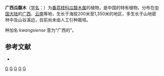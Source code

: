 {{Speciesbox
| genus = Fissistigma
| species = kwangsiense
| authority = [[蒋英_(植物学家)|Tsiang]] et P. T. Li, 1965
}}

'''广西瓜馥木'''（[[学名|学名]]：{{lang|la|''Fissistigma kwangsiense''}}）为[[番荔枝科|番荔枝科]][[瓜馥木属|瓜馥木属]]的植物，是中国的特有植物。分布在[[中国大陆|中国大陆]]的[[广西|广西]]、[[云南|云南]]等地，生长于海拔200米至1,350米的地区，多生长于山地密林中及山谷溪边，目前尚未由人工引种栽培。

种加名 ''kwangsiense'' 意为“广西的”。

== 参考文献 ==
<div class="references-small">
* {{cite web| url =http://www.bioinfo.cn/db05/KmzwSpecies.php?action=view&id=225| title =广西瓜馥木| work =《中国高等植物数据库全库》| publisher =中国科学院微生物研究所| author =昆明植物研究所| accessdate =2009-02-21| deadurl =yes| archiveurl =https://web.archive.org/web/20160305042726/http://www.bioinfo.cn/db05/KmzwSpecies.php?action=view&id=225| archivedate =2016-03-05}}
</div>
{{Taxonbar|from=Q11062472}}

[[Category:瓜馥木属|G]]
[[Category:1965年描述的植物|G]]
[[Category:中国特有植物|G]]
[[Category:广西植物|G]]
[[Category:云南植物|G]]


{{植物小作品}}